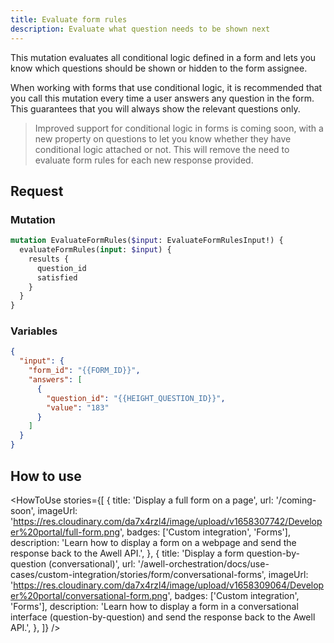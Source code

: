 ```yaml
---
title: Evaluate form rules
description: Evaluate what question needs to be shown next
---
```


This mutation evaluates all conditional logic defined in a form and lets you know which questions should be shown or hidden to the form assignee.

When working with forms that use conditional logic, it is recommended that you call this mutation every time a user answers any question in the form. This guarantees that you will always show the relevant questions only.

> Improved support for conditional logic in forms is coming soon, with a new property on questions to let you know whether they have conditional logic attached or not. This will remove the need to evaluate form rules for each new response provided.

## Request

### Mutation

```graphql
mutation EvaluateFormRules($input: EvaluateFormRulesInput!) {
  evaluateFormRules(input: $input) {
    results {
      question_id
      satisfied
    }
  }
}
```

### Variables

```json
{
  "input": {
    "form_id": "{{FORM_ID}}",
    "answers": [
      {
        "question_id": "{{HEIGHT_QUESTION_ID}}",
        "value": "183"
      }
    ]
  }
}
```

## How to use

<HowToUse
  stories={[
    {
      title: 'Display a full form on a page',
      url: '/coming-soon',
      imageUrl:
        'https://res.cloudinary.com/da7x4rzl4/image/upload/v1658307742/Developer%20portal/full-form.png',
      badges: ['Custom integration', 'Forms'],
      description:
        'Learn how to display a form on a webpage and send the response back to the Awell API.',
    },
    {
      title: 'Display a form question-by-question (conversational)',
      url: '/awell-orchestration/docs/use-cases/custom-integration/stories/form/conversational-forms',
      imageUrl:
        'https://res.cloudinary.com/da7x4rzl4/image/upload/v1658309064/Developer%20portal/conversational-form.png',
      badges: ['Custom integration', 'Forms'],
      description:
        'Learn how to display a form in a conversational interface (question-by-question) and send the response back to the Awell API.',
    },
  ]}
/>
